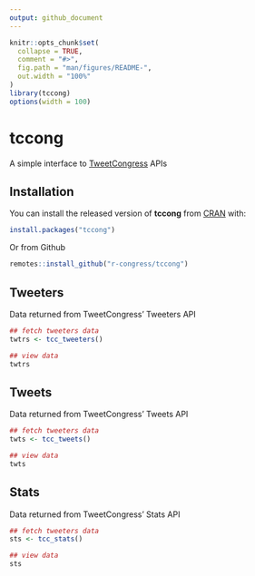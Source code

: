 ```yaml
---
output: github_document
---
```


<!-- README.md is generated from README.Rmd. Please edit that file -->

```r
knitr::opts_chunk$set(
  collapse = TRUE,
  comment = "#>",
  fig.path = "man/figures/README-",
  out.width = "100%"
)
library(tccong)
options(width = 100)
```

# tccong

<!-- badges: start -->
<!-- badges: end -->

A simple interface to [TweetCongress](http://www.tweetecongress.com/) APIs 

## Installation

You can install the released version of **tccong** from [CRAN](https://CRAN.R-project.org) with:

``` r
install.packages("tccong")
```

Or from Github

``` r
remotes::install_github("r-congress/tccong")
```

## Tweeters

Data returned from TweetCongress' Tweeters API

```r
## fetch tweeters data
twtrs <- tcc_tweeters()

## view data
twtrs
```

## Tweets

Data returned from TweetCongress' Tweets API

```r
## fetch tweeters data
twts <- tcc_tweets()

## view data
twts
```


## Stats

Data returned from TweetCongress' Stats API

```r
## fetch tweeters data
sts <- tcc_stats()

## view data
sts
```

